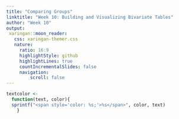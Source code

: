 ```yaml
---
title: "Comparing Groups"
linktitle: "Week 10: Building and Visualizing Bivariate Tables"
author: "Week 10"
output: 
 xaringan::moon_reader:
   css: xaringan-themer.css
   nature:
     ratio: 16:9
     highlightStyle: github
     highlightLines: true
     countIncrementalSlides: false
     navigation:
         scroll: false
---
```


```r
textcolor <- 
  function(text, color){
  sprintf("<span style='color: %s;'>%s</span>", color, text)
    }
```

<script>
  function resizeIframe(obj) {
    obj.style.height = obj.contentWindow.document.body.scrollHeight + 'px';
  }
</script>

<style>
section {
    display: flex;
    display: -webkit-flex;
}

section p {
    margin: auto;
}

.hljs-github .hljs {
    background: transparent;
    color: #b2dfdb;
}

.hljs-github .hljs-keyword {
    color: #64b5f6;
}

.hljs-github .hljs-literal {
    color: #64b5f6;
}

.hljs-github .hljs-number {
    color: #64b5f6;
}

.hljs-github .hljs-string {
    color: #b7b3ef;
}

section {
    height: 600px;
    width: 60%;
    margin: auto;
    border-radius: 20px;
    background-color: #212121;
}

section p {
    text-align: center;
    font-size: 30px;
    background-color: #212121;
    border-radius: 20px;
    font-family: Roboto Condensed;
    font-style: bold;
    padding: 15px;
    color: #bff4ee;
}

#center {
text-align: center;
}

.center p {
  margin: 0;
  position: absolute;
  top: 50%;
  left: 50%;
  -ms-transform: translate(-50%, -50%);
  transform: translate(-50%, -50%);
}

.center2 {
  margin: 0;
  position: absolute;
  top: 50%;
  left: 50%;
  -ms-transform: translate(-50%, -50%);
  transform: translate(-50%, -50%);
}

.custom-inline {
  color: #bff4ee;
}

```r
library(tidyverse)
library(fontawesome)
library(knitr)
library(kableExtra)
library(patchwork)
library(here)
library(compareGroups)
```

```r
xaringanthemer::style_duo(
  primary_color = "#212121",
  secondary_color = "#bff4ee",
  code_inline_background_color = "transparent",
  code_inline_color = "#b2dfdb",
  code_highlight_color = "#db6464",
  table_row_border_color = "#212121",
  table_row_even_background_color = "#212121",
  footnote_font_size = "0.6em",
  header_font_google = xaringanthemer::google_font("Roboto Condensed", "700"),
  text_font_google = xaringanthemer::google_font("Roboto Condensed", "400")
)

xaringanExtra::use_xaringan_extra(c("tile_view", "animate_css", "tachyons"))

xaringanExtra::use_logo(
  image_url = here::here("static", "img", "course_hex_alpha.png"),
  link_url = "https://edp613.asocialdatascientist.com",
  position = xaringanExtra::css_position(top = "1em", right = "1em")
  )
```

# Packages needed and a Note about Icons

Please load up the following packages. Remember to first install the ones you don't have.
```r
library(tidyverse)
library(compareGroups)
``` 

```r
suppressMessages(library(tidyverse))
suppressMessages(library(compareGroups))
``` 
<br>
<br>
You may come across the following icons. The table below lists what each means.
```r
forward <- as.character(fontawesome::fa("forward", fill = "
#4682b4"))

stop <- as.character(fontawesome::fa("stop", fill = "#ff6347"))

link <- as.character(fontawesome::fa("link", fill = "#5cb85c"))

bookmark <- as.character(fontawesome::fa("bookmark", fill = "#5cb85c"))


icon_desc <- tibble(
  
  Icon = c(forward,
           stop, 
           link,
           bookmark),
  
  Description = c("Indicates that an example continues on the following slide.",
                  "Indicates that a section using common syntax has ended.",
                  "Indicates that there is an active hyperlink on the slide.",
                  "Indicates that a section covering a concept has ended.")
  
)
```

```r
kable(icon_desc, 
      escape = FALSE,
      align = 'cl') %>%
  kable_styling(full_width = FALSE) %>%
  column_spec(1, width = "10em") %>%
  column_spec(2, width = "40em") %>%
  row_spec(0, background = "#181818") %>%
  row_spec(1, background = "#181818") %>%
  row_spec(2, background = "#181818") %>%
  row_spec(3, background = "#181818") %>%
  row_spec(4, background = "#181818") 
```

---

# The `compareGroups` package

- Originally designed to read, interpret, summarize, display and analyze epidemiological data. 

--

- Allows you to create everything from data summaries for quality control.

---

# Starting up

Let's use one of the preloaded data sets: `PREDIMED`.

--

>- longitudinal study containing several baseline characteristics of the participants as well as events occurred during the 7 years follow-up period given by variables `event` and `toevent`.

--

>- Each individual has been assigned to a three intervention diet randomly given by the variable `group`.

--

>- You can read the study via [PubMed](https://pubmed.ncbi.nlm.nih.gov/29897866/)

--

Run the following
```r
data("predimed")
```

---

# View the Data

We can take a look at the data by 
```r
predimed %>%
  head()
```

---

# Variable Names

You can take a look at the variables in the data set by running
```r
names(predimed)
```

--

Well that's not overtly helpful. Oh wait there's a codebook!

```r
predimed_vars <- 
  read_csv(here::here("static", "slides", "Week 10", "predimed_codebook.csv"),
           show_col_types = FALSE)
```

```r
predimed_vars <- 
  read_csv("predimed_codebook.csv")
```

---

# Code Book 

Ok so let's take a look!

```r
predimed_vars
```

---

# Descriptive Tables for Observations

If you want to create a quick table full of descriptives that *aren't meant for exporting*, use the `descrTable()` command

```r
descrTable(group ~ ., predimed)
```

---

# Descriptive Tables for Analysis 

If you want to create a table full of descriptives that *you can use for analysis*, use the `compareGroups()` command

```r
comparison <- 
  compareGroups(group ~ ., predimed); comparison
```

---

# Subsetting

The previous example gave us the gambit. In `compareGroups(group ~ ., predimed)`, all of the variables were compared to each other. What if we just want to look at a few variables?

In this first example, we'll look at the impact of age, smoking, waist size, and hypercholesterol together on the group

```r
compareGroups(group ~ age + smoke + waist + hyperchol, 
              data = predimed)
```

Notice by using the *p*-value from the column `p.value`, we have our first indicator that something happened. It is NOT a guarantee!

---

# A Quick Note About the *p*-value

You may have read articles where the outcomes of a study are labeled as a fact because the results were *statistically significant*. 

--

- **Why isn't this right?** Historically and even to this day, *p*-values are commonly used to test and dismiss $H_0$, which generally states that there is no 

--

  - difference between two groups, or 
  
--

  - correlation between a pair of characteristics.
<br>
<br>

--

<hr>

--

<br>
  Traditionally, the mistake has been in the interpretation and reliance on the notion that 
  
 *the smaller the **p-value**, the less likely an observed set of values would occur by chance.*
  
  So $p\leq0.05$ is generally taken to mean that a finding is statistically significant and therefore warrants publication which the [American Statistical Association](https://www.amstat.org/asa/files/pdfs/p-valuestatement.pdf) and [anyone who knows better than to rely on a single measure](https://www.nature.com/news/how-scientists-fool-themselves-and-how-they-can-stop-1.18517) can tell you is nonsense (what is called dumpster or garbage stats). 

---

# Ok That Wasn't a Quick A Note About the *p*-value

At best the *p*-value is what we call an *indicator* of something happening. Essentially it is one piece of evidence of many!

--

- **What it doesn't mean?** Firstly $p\leq0.05$
***does not imply that there is a 95% chance that $H_0$ is correct.***

- **What it does mean!** It signifies that if the $H_0$ is true and all other assumptions made are valid, then there is a 5% chance of obtaining a result at least as extreme as the one observed. 

  - **Most important?** A *p*-value cannot indicate the importance of a finding
    - *Example*: a medication can have a statistically significant effect on patients’ blood glucose levels without having a therapeutic effect.

--

- **Time to get rid of it?** Well no. It is an indicator but just because its not the end all be all measure doesn't mean it's not useful. So use it *but* also use others with it!
  - *Examples*: There are many but confidence intervals are another piece of information to use. Other approaches include Bayesian methods and effect sizes.

---

# The actual last slide strictly about *p*-values

Here is a good summary...well a summary at least:

--

<br>*p*-values do NOT
  - indicate *reproducibility* or *evidence*
  - *prove* or *disprove* a hypothesis
  - tell you to *accept a hypotheses*

--

<br>*p*-values do
  - indicate that *something is happening*
  - imply a *probability exists*
  - get misinterpreted a lot (and I mean a lot!) yielding *Type I* and *Type II Errors*
  
---

# Back to Subsetting

Now that we hopefully have an idea what the *p*-value implies, let's look at the impact of age, smoking, waist size, and hypercholesterol together on the the sample of females

```r
compareGroups(group ~ age + smoke + waist + hyperchol, 
              data = predimed, 
              subset = sex == "Female")
```

--

It seems that `Age` and `Waist circumference` may impact the `Female` population in the study (i.e. sample). We'd have to investigate *all* of the variables more to know for sure.

---

# Getting all of the *p*-values

If we wanted to get an idea if the variables impact each other, we can use

```r
pvals <- getResults(comparison, 
                    "p.overall"); pvals
```

--

Remember this is considering all of the variables, not those we subsetted!

---

# APA Tables ...

We can also create an APA 7th edition formatted table!

```r
export_comparison <- 
  createTable(comparison); export_comparison
```
--

*Remember this is considering all of the variables, not those we looked at*

---

# ... and Plot ...

And we can also create an APA 7th edition formatted plot!

```r
plot(export_comparison["sex"]) # barplot by sex
```

---

# ... and Other Plots

```r
plot(export_comparison["age"]) # histogram and normality plot by age
```


---

# Exporting

Finally you can export your items! Here are some common ways to export tables

```r
export2csv(export_comparison, 
           file = "comparison.csv") # as a csv file

export2word(export_comparison, 
            file = "comparison.docx") # as a word file

export2xls(export_comparison, 
           file = "comparison.xls") # as a word file

export2pdf(export_comparison, 
           file = "comparison.pdf") # as a pdf file
```

---

# One More Thing: The GUI

If you do not like the command line interface of R or in general, there is an experimental click-click based built in app you can by typing 

```r
cGroupsGUI(predimed)
```

It appears to work fine on a PC. However if you have a Mac and *did not* install [XQuartz](https://www.xquartz.org/) as originally instructed, there is a *statistically significant* chance it may (a) not load or (b) have quirks if it does.

---

## Thats it!
